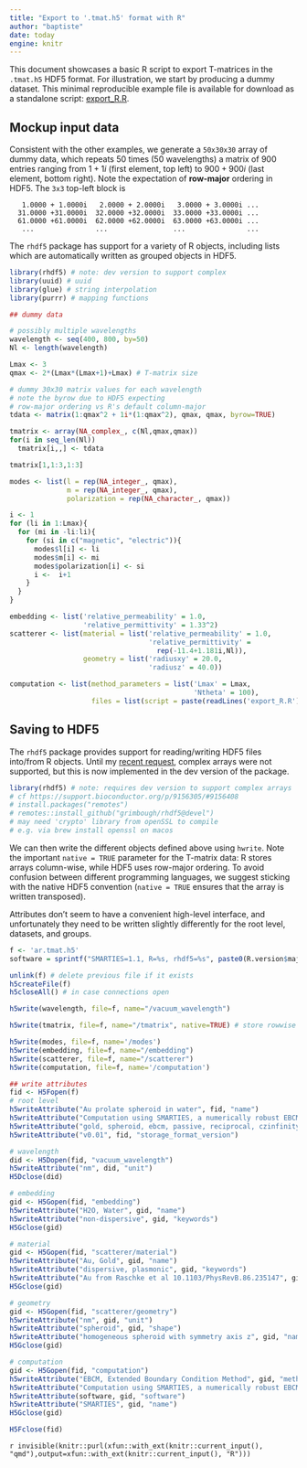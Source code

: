 ```yaml
---
title: "Export to '.tmat.h5' format with R"
author: "baptiste"
date: today
engine: knitr
---
```


This document showcases a basic R script to export T-matrices in the `.tmat.h5` HDF5 format. For illustration, we start by producing a dummy dataset. This minimal reproducible example file is available for download as a standalone script: [export_R.R](export_R.R).

## Mockup input data

Consistent with the other examples, we generate a `50x30x30` array of dummy data, which repeats 50 times (50 wavelengths) a matrix of 900 entries ranging from $1+1i$ (first element, top left) to $900 + 900i$ (last element, bottom right). Note the expectation of **row-major** ordering in HDF5. The `3x3` top-left block is

```
   1.0000 + 1.0000i   2.0000 + 2.0000i   3.0000 + 3.0000i ...
  31.0000 +31.0000i  32.0000 +32.0000i  33.0000 +33.0000i ...
  61.0000 +61.0000i  62.0000 +62.0000i  63.0000 +63.0000i ...
   ...               ...                ...               ...
```

The `rhdf5` package has support for a variety of R objects, including lists which are automatically written as grouped objects in HDF5. 

```r
library(rhdf5) # note: dev version to support complex
library(uuid) # uuid
library(glue) # string interpolation
library(purrr) # mapping functions

## dummy data

# possibly multiple wavelengths
wavelength <- seq(400, 800, by=50)
Nl <- length(wavelength)

Lmax <- 3
qmax <- 2*(Lmax*(Lmax+1)+Lmax) # T-matrix size

# dummy 30x30 matrix values for each wavelength
# note the byrow due to HDF5 expecting
# row-major ordering vs R's default column-major
tdata <- matrix(1:qmax^2 + 1i*(1:qmax^2), qmax, qmax, byrow=TRUE)

tmatrix <- array(NA_complex_, c(Nl,qmax,qmax))
for(i in seq_len(Nl))
  tmatrix[i,,] <- tdata

tmatrix[1,1:3,1:3]

modes <- list(l = rep(NA_integer_, qmax),
              m = rep(NA_integer_, qmax),
              polarization = rep(NA_character_, qmax))

i <- 1
for (li in 1:Lmax){
  for (mi in -li:li){
    for (si in c("magnetic", "electric")){
      modes$l[i] <- li
      modes$m[i] <- mi
      modes$polarization[i] <- si
      i <-  i+1
    }
  }
}

embedding <- list('relative_permeability' = 1.0, 
                  'relative_permittivity' = 1.33^2)
scatterer <- list(material = list('relative_permeability' = 1.0, 
                                  'relative_permittivity' =
                                    rep(-11.4+1.181i,Nl)),
                  geometry = list('radiusxy' = 20.0, 
                                  'radiusz' = 40.0))

computation <- list(method_parameters = list('Lmax' = Lmax, 
                                             'Ntheta' = 100),
                    files = list(script = paste(readLines('export_R.R'), collapse = "\n")))

```


## Saving to HDF5

The `rhdf5` package provides support for reading/writing HDF5 files into/from R objects. Until my [recent request](https://support.bioconductor.org/p/9156305/#9156408), complex arrays were not supported, but this is now implemented in the dev version of the package. 

```r
library(rhdf5) # note: requires dev version to support complex arrays
# cf https://support.bioconductor.org/p/9156305/#9156408
# install.packages("remotes")
# remotes::install_github("grimbough/rhdf5@devel")
# may need 'crypto' library from openSSL to compile
# e.g. via brew install openssl on macos
```

We can then write the different objects defined above using `hwrite`. Note the important `native = TRUE` parameter for the T-matrix data: R stores arrays column-wise, while HDF5 uses row-major ordering. To avoid confusion between different programming languages, we suggest sticking with the native HDF5 convention (`native = TRUE` ensures that the array is written transposed).

Attributes don't seem to have a convenient high-level interface, and unfortunately they need to be written slightly differently for the root level, datasets, and groups.

```r
f <- 'ar.tmat.h5'
software = sprintf("SMARTIES=1.1, R=%s, rhdf5=%s", paste0(R.version$major, R.version$minor), packageVersion("rhdf5"))

unlink(f) # delete previous file if it exists
h5createFile(f)
h5closeAll() # in case connections open

h5write(wavelength, file=f, name="/vacuum_wavelength")

h5write(tmatrix, file=f, name="/tmatrix", native=TRUE) # store rowwise

h5write(modes, file=f, name='/modes')
h5write(embedding, file=f, name="/embedding")
h5write(scatterer, file=f, name="/scatterer")
h5write(computation, file=f, name='/computation')

## write attributes
fid <- H5Fopen(f)
# root level
h5writeAttribute("Au prolate spheroid in water", fid, "name")
h5writeAttribute("Computation using SMARTIES, a numerically robust EBCM implementation for spheroids", fid, "description")
h5writeAttribute("gold, spheroid, ebcm, passive, reciprocal, czinfinity, mirrorxyz", fid, "keywords")
h5writeAttribute("v0.01", fid, "storage_format_version")

# wavelength
did <- H5Dopen(fid, "vacuum_wavelength")
h5writeAttribute("nm", did, "unit")
H5Dclose(did)

# embedding
gid <- H5Gopen(fid, "embedding")
h5writeAttribute("H2O, Water", gid, "name")
h5writeAttribute("non-dispersive", gid, "keywords")
H5Gclose(gid)

# material
gid <- H5Gopen(fid, "scatterer/material")
h5writeAttribute("Au, Gold", gid, "name")
h5writeAttribute("dispersive, plasmonic", gid, "keywords")
h5writeAttribute("Au from Raschke et al 10.1103/PhysRevB.86.235147", gid, "reference")
H5Gclose(gid)

# geometry
gid <- H5Gopen(fid, "scatterer/geometry")
h5writeAttribute("nm", gid, "unit")
h5writeAttribute("spheroid", gid, "shape")
h5writeAttribute("homogeneous spheroid with symmetry axis z", gid, "name")
H5Gclose(gid)

# computation
gid <- H5Gopen(fid, "computation")
h5writeAttribute("EBCM, Extended Boundary Condition Method", gid, "method")
h5writeAttribute("Computation using SMARTIES, a numerically robust EBCM implementation for spheroids", gid, "description")
h5writeAttribute(software, gid, "software")
h5writeAttribute("SMARTIES", gid, "name")
H5Gclose(gid)

H5Fclose(fid)
```


<!-- export the code into standalone file -->
`r invisible(knitr::purl(xfun::with_ext(knitr::current_input(), "qmd"),output=xfun::with_ext(knitr::current_input(), "R")))`

